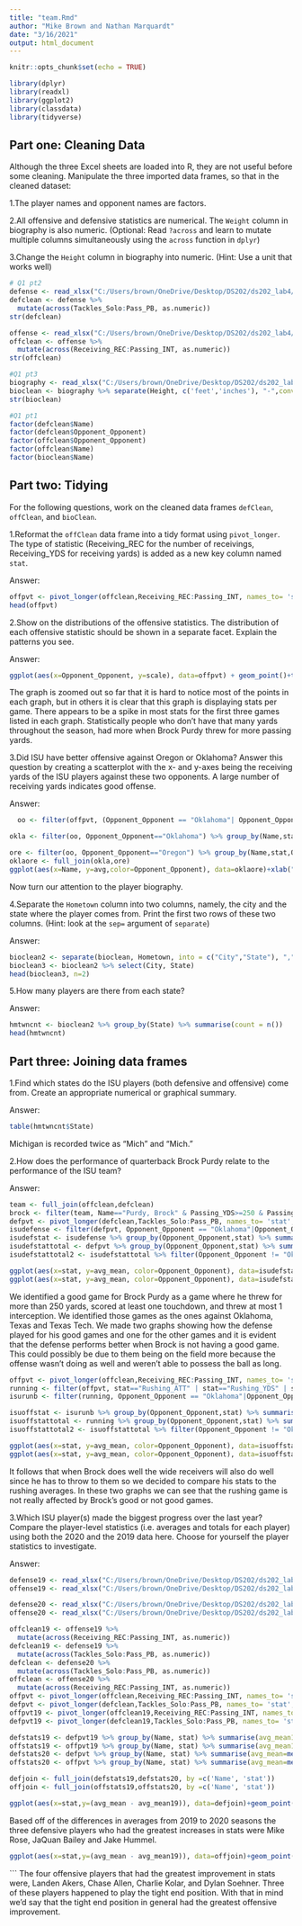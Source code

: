 ```yaml
---
title: "team.Rmd"
author: "Mike Brown and Nathan Marquardt"
date: "3/16/2021"
output: html_document
---
```


```r
knitr::opts_chunk$set(echo = TRUE)
```
```r
library(dplyr)
library(readxl)
library(ggplot2)
library(classdata)
library(tidyverse)
```
## Part one: Cleaning Data

Although the three Excel sheets are loaded into R, they are not useful before
some cleaning. Manipulate the three imported data frames, so that in the cleaned dataset:
  
  1.The player names and opponent names are factors.

2.All offensive and defensive statistics are numerical. The `Weight` column in biography is also numeric. (Optional: Read `?across` and learn to mutate multiple columns simultaneously using the `across` function in `dplyr`)

3.Change the `Height` column in biography into numeric. (Hint: Use a unit that works well)


```r
# Q1 pt2
defense <- read_xlsx("C:/Users/brown/OneDrive/Desktop/DS202/ds202_lab4/cyclonesFootball2020.xlsx", sheet='Defensive')
defclean <- defense %>%
  mutate(across(Tackles_Solo:Pass_PB, as.numeric))
str(defclean)

offense <- read_xlsx("C:/Users/brown/OneDrive/Desktop/DS202/ds202_lab4/cyclonesFootball2020.xlsx", sheet='Offensive')
offclean <- offense %>%
  mutate(across(Receiving_REC:Passing_INT, as.numeric))
str(offclean)

#Q1 pt3
biography <- read_xlsx("C:/Users/brown/OneDrive/Desktop/DS202/ds202_lab4/cyclonesFootball2020.xlsx", sheet='Biography')
bioclean <- biography %>% separate(Height, c('feet','inches'), "-",convert = TRUE)%>% mutate(Total_Inches = (12*feet)+inches)
str(bioclean)

#Q1 pt1
factor(defclean$Name)
factor(defclean$Opponent_Opponent)
factor(offclean$Opponent_Opponent)
factor(offclean$Name)
factor(bioclean$Name)
```  

## Part two: Tidying

For the following questions, work on the cleaned data frames `defClean`, `offClean`, and `bioClean`.

1.Reformat the `offClean` data frame into a tidy format using `pivot_longer`. The type of statistic (Receiving_REC for the number of receivings, Receiving_YDS for receiving yards) is added as a new key column named `stat`.

Answer: 
```r
offpvt <- pivot_longer(offclean,Receiving_REC:Passing_INT, names_to= 'stat', values_to='scale')
head(offpvt)
```

2.Show on the distributions of the offensive statistics. The distribution of each offensive statistic should be shown in a separate facet. Explain the patterns you see.

Answer:
```r
ggplot(aes(x=Opponent_Opponent, y=scale), data=offpvt) + geom_point()+theme(axis.text.x=element_text(angle=90, hjust=1))+facet_grid(Name~stat)+xlab('Opposing Team')+ylab('Scale of Statistic')+ggtitle('Distribution of Offensive Statistics')
```

The graph is zoomed out so far that it is hard to notice most of the points in each graph, but in others it is clear that this graph is displaying stats per game. There appears to be a spike in most stats for the first three games listed in each graph. Statistically people who don't have that many yards throughout the season, had more when Brock Purdy threw for more passing yards.

3.Did ISU have better offensive against Oregon or Oklahoma? Answer this question by creating a scatterplot with the x- and y-axes being the receiving yards of the ISU players against these two opponents. A large number of receiving yards indicates good offense.

  Answer:
```r
  oo <- filter(offpvt, (Opponent_Opponent == "Oklahoma"| Opponent_Opponent=="Oregon") & stat=="Receiving_YDS")

okla <- filter(oo, Opponent_Opponent=="Oklahoma") %>% group_by(Name,stat,Opponent_Opponent) %>% summarise(avg=mean(scale, na.rm=TRUE))

ore <- filter(oo, Opponent_Opponent=="Oregon") %>% group_by(Name,stat,Opponent_Opponent) %>% summarise(avg=mean(scale, na.rm=TRUE))
oklaore <- full_join(okla,ore)
ggplot(aes(x=Name, y=avg,color=Opponent_Opponent), data=oklaore)+xlab("Player Name")+ylab("Average Receiving Yards") + ggtitle("Average Rec. Yards per Player for OK vs OR") +geom_point()+theme(axis.text.x=element_text(angle=90, hjust=1))
```


Now turn our attention to the player biography.

4.Separate the `Hometown` column into two columns, namely, the city and the state where the player comes from. Print the first two rows of these two columns. (Hint: look at the `sep=` argument of `separate`)

  Answer:
```r
bioclean2 <- separate(bioclean, Hometown, into = c("City","State"), ",")
bioclean3 <- bioclean2 %>% select(City, State)
head(bioclean3, n=2)
```
5.How many players are there from each state?

  Answer:
```r
hmtwncnt <- bioclean2 %>% group_by(State) %>% summarise(count = n())
head(hmtwncnt)
```
## Part three: Joining data frames

1.Find which states do the ISU players (both defensive and offensive) come from. Create an appropriate numerical or graphical summary.

  Answer:
```r
table(hmtwncnt$State)
```
Michigan is recorded twice as "Mich" and "Mich."

2.How does the performance of quarterback Brock Purdy relate to the performance of the ISU team?

  Answer:
```r
team <- full_join(offclean,defclean)
brock <- filter(team, Name=="Purdy, Brock" & Passing_YDS>=250 & Passing_TD>=1 & Passing_INT <= 1)
defpvt <- pivot_longer(defclean,Tackles_Solo:Pass_PB, names_to= 'stat', values_to='scale')
isudefense <- filter(defpvt, Opponent_Opponent == "Oklahoma"|Opponent_Opponent =="Texas"|Opponent_Opponent =="Texas Tech")
isudefstat <- isudefense %>% group_by(Opponent_Opponent,stat) %>% summarise(avg_mean=mean(scale,na.rm=TRUE))
isudefstattotal <- defpvt %>% group_by(Opponent_Opponent,stat) %>% summarise(avg_mean=mean(scale,na.rm=TRUE))
isudefstattotal2 <- isudefstattotal %>% filter(Opponent_Opponent != "Oklahoma" & Opponent_Opponent!="Texas Tech" & Opponent_Opponent != "Texas")

ggplot(aes(x=stat, y=avg_mean, color=Opponent_Opponent), data=isudefstat)+geom_point()+theme(axis.text.x=element_text(angle=90, hjust=1))+xlab('Statistic') + ylab('average mean')+ggtitle("Brock's Good Games") 
ggplot(aes(x=stat, y=avg_mean, color=Opponent_Opponent), data=isudefstattotal2)+geom_point()+theme(axis.text.x=element_text(angle=90, hjust=1))+xlab('Statistic') + ylab('average mean')+ggtitle("Brock's Not So Good Games") 
```


We identified a good game for Brock Purdy as a game where he threw for more than 250 yards, scored at least one touchdown, and threw at most 1 interception. We identified those games as the ones against Oklahoma, Texas and Texas Tech. We made two graphs showing how the defense played for his good games and one for the other games and it is evident that the defense performs better when Brock is not having a good game. This could possibly be due to them being on the field more because the offense wasn't doing as well and weren't able to possess the ball as long.  

```r
offpvt <- pivot_longer(offclean,Receiving_REC:Passing_INT, names_to= 'stat', values_to='scale')
running <- filter(offpvt, stat=="Rushing_ATT" | stat=="Rushing_YDS" | stat=="Rushing_TD")
isurunb <- filter(running, Opponent_Opponent == "Oklahoma"|Opponent_Opponent =="Texas"|Opponent_Opponent =="Texas Tech")

isuoffstat <- isurunb %>% group_by(Opponent_Opponent,stat) %>% summarise(avg_mean=mean(scale,na.rm=TRUE))
isuoffstattotal <- running %>% group_by(Opponent_Opponent,stat) %>% summarise(avg_mean=mean(scale,na.rm=TRUE))
isuoffstattotal2 <- isuoffstattotal %>% filter(Opponent_Opponent != "Oklahoma" & Opponent_Opponent!="Texas Tech" & Opponent_Opponent != "Texas")

ggplot(aes(x=stat, y=avg_mean, color=Opponent_Opponent), data=isuoffstat)+geom_point()+theme(axis.text.x=element_text(angle=90, hjust=1))+xlab('Statistic') + ylab('average mean')+ggtitle("Brock's Good Games")
ggplot(aes(x=stat, y=avg_mean, color=Opponent_Opponent), data=isuoffstattotal2)+geom_point()+theme(axis.text.x=element_text(angle=90, hjust=1))+xlab('Statistic') + ylab('average mean')+ggtitle("Brock's Not So Good Games")  
```


It follows that when Brock does well the wide receivers will also do well since he has to throw to them so we decided to compare his stats to the rushing averages. In these two graphs we can see that the rushing game is not really affected by Brock's good or not good games.

3.Which ISU player(s) made the biggest progress over the last year? Compare the player-level statistics (i.e. averages and totals for each player) using both the 2020 and the 2019 data here. Choose for yourself the player statistics to investigate.

Answer:
```r
defense19 <- read_xlsx("C:/Users/brown/OneDrive/Desktop/DS202/ds202_lab4/cyclonesFootball2019.xlsx", sheet='Defensive')
offense19 <- read_xlsx("C:/Users/brown/OneDrive/Desktop/DS202/ds202_lab4/cyclonesFootball2019.xlsx", sheet='Offensive')

defense20 <- read_xlsx("C:/Users/brown/OneDrive/Desktop/DS202/ds202_lab4/cyclonesFootball2020.xlsx", sheet='Defensive')
offense20 <- read_xlsx("C:/Users/brown/OneDrive/Desktop/DS202/ds202_lab4/cyclonesFootball2020.xlsx", sheet='Offensive')

offclean19 <- offense19 %>%
  mutate(across(Receiving_REC:Passing_INT, as.numeric))
defclean19 <- defense19 %>%
  mutate(across(Tackles_Solo:Pass_PB, as.numeric))
defclean <- defense20 %>%
  mutate(across(Tackles_Solo:Pass_PB, as.numeric))
offclean <- offense20 %>%
  mutate(across(Receiving_REC:Passing_INT, as.numeric))
offpvt <- pivot_longer(offclean,Receiving_REC:Passing_INT, names_to= 'stat', values_to='scale')
defpvt <- pivot_longer(defclean,Tackles_Solo:Pass_PB, names_to= 'stat', values_to='scale')
offpvt19 <- pivot_longer(offclean19,Receiving_REC:Passing_INT, names_to= 'stat', values_to='scale19')
defpvt19 <- pivot_longer(defclean19,Tackles_Solo:Pass_PB, names_to= 'stat', values_to='scale19')

defstats19 <- defpvt19 %>% group_by(Name, stat) %>% summarise(avg_mean19=mean(scale19, na.rm = TRUE))
offstats19 <- offpvt19 %>% group_by(Name, stat) %>% summarise(avg_mean19=mean(scale19, na.rm = TRUE))
defstats20 <- defpvt %>% group_by(Name, stat) %>% summarise(avg_mean=mean(scale, na.rm = TRUE))
offstats20 <- offpvt %>% group_by(Name, stat) %>% summarise(avg_mean=mean(scale, na.rm = TRUE))

defjoin <- full_join(defstats19,defstats20, by =c('Name', 'stat'))
offjoin <- full_join(offstats19,offstats20, by =c('Name', 'stat'))

ggplot(aes(x=stat,y=(avg_mean - avg_mean19)), data=defjoin)+geom_point()+facet_wrap(~Name)+theme(axis.text.x=element_text(angle=90, hjust=1))+xlab('Statistics')+ylab('Differences in Average from 19-20')+ggtitle('Defensive Average Improvement 19-20')
```
Based off of the differences in averages from 2019 to 2020 seasons the three defensive players who had the greatest increases in stats were Mike Rose, JaQuan Bailey and Jake Hummel.

```r
ggplot(aes(x=stat,y=(avg_mean - avg_mean19)), data=offjoin)+geom_point()+facet_wrap(~Name)+theme(axis.text.x=element_text(angle=90, hjust=1))+xlab('Statistics')+ylab('Differences in Average from 19-20')+ggtitle('Offensive Average Improvement 19-20')
```
```
The four offensive players that had the greatest improvement in stats were, Landen Akers, Chase Allen, Charlie Kolar, and Dylan Soehner. Three of these players happened to play the tight end position. With that in mind we'd say that the tight end position in general had the greatest offensive improvement.